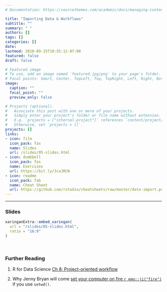 ```yaml
---
# Documentation: https://sourcethemes.com/academic/docs/managing-content/

title: "Importing Data & Workflows"
subtitle: ""
summary: " "
authors: []
tags: []
categories: []
date:
lastmod: 2020-09-15T10:55:12-07:00
featured: false
draft: false

# Featured image
# To use, add an image named `featured.jpg/png` to your page's folder.
# Focal points: Smart, Center, TopLeft, Top, TopRight, Left, Right, BottomLeft, Bottom, BottomRight.
image:
  caption: ""
  focal_point: ""
  preview_only: false

# Projects (optional).
#   Associate this post with one or more of your projects.
#   Simply enter your project's folder or file name without extension.
#   E.g. `projects = ["internal-project"]` references `content/project/deep-learning/index.md`.
#   Otherwise, set `projects = []`.
projects: []
links:
- icon: film
  icon_pack: fas
  name: Slides
  url: /slides/05-slides.html
- icon: dumbbell
  icon_pack: fas
  name: Exercises
  url: https://bit.ly/3caJRCN
- icon: readme
  icon_pack: fab
  name: Cheat Sheet
  url: https://github.com/rstudio/cheatsheets/raw/master/data-import.pdf
---
```


***

### Slides

```r
xaringanExtra::embed_xaringan(
  url = "/slides/05-slides.html",
  ratio = "16:9"
)
```

<br>

### Further Reading

:::book

1. R for Data Science [Ch 8: Project-oriented workflow](https://r4ds.had.co.nz/workflow-projects.html#rstudio-projects)

2. Why Jenny Bryan will come [set your computer on fire `r emo::ji("fire")`](https://www.tidyverse.org/blog/2017/12/workflow-vs-script/) if you use `setwd()`.
:::
